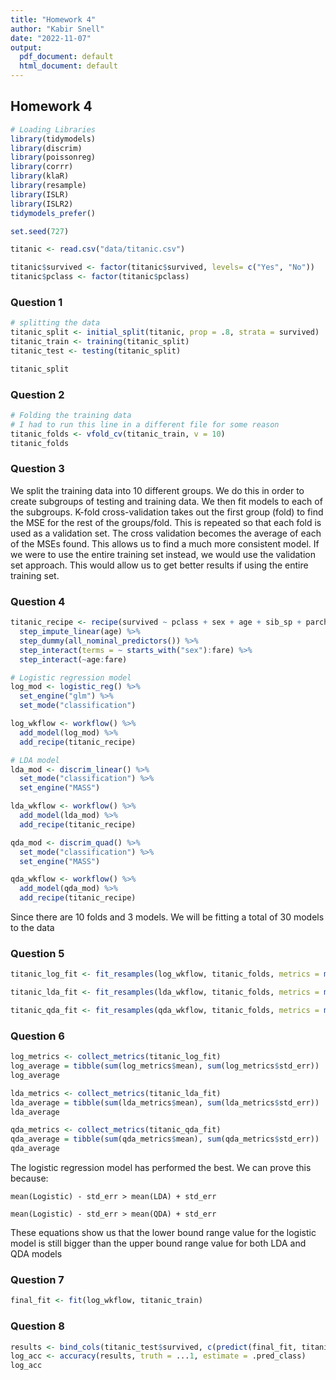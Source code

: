 ```yaml
---
title: "Homework 4"
author: "Kabir Snell"
date: "2022-11-07"
output:
  pdf_document: default
  html_document: default
---
```

## Homework 4
```R
# Loading Libraries
library(tidymodels)
library(discrim)
library(poissonreg)
library(corrr)
library(klaR)
library(resample)
library(ISLR)
library(ISLR2)
tidymodels_prefer()

set.seed(727)
```

```R
titanic <- read.csv("data/titanic.csv")

titanic$survived <- factor(titanic$survived, levels= c("Yes", "No"))
titanic$pclass <- factor(titanic$pclass)
```

### Question 1
```R
# splitting the data
titanic_split <- initial_split(titanic, prop = .8, strata = survived)
titanic_train <- training(titanic_split)
titanic_test <- testing(titanic_split)

titanic_split
```

### Question 2
```R
# Folding the training data
# I had to run this line in a different file for some reason
titanic_folds <- vfold_cv(titanic_train, v = 10)
titanic_folds
```
### Question 3
We split the training data into 10 different groups. We do this in order to create subgroups of testing and training data. We then fit models to each of the subgroups. K-fold cross-validation takes out the first group (fold) to find the MSE for the rest of the groups/fold. This is repeated so that each fold is used as a validation set. The cross validation becomes the average of each of the MSEs found. This allows us to find a much more consistent model. If we were to use the entire training set instead, we would use the validation set approach. This would allow us to get better results if using the entire training set.

### Question 4
```R
titanic_recipe <- recipe(survived ~ pclass + sex + age + sib_sp + parch + fare, data = titanic_train) %>%
  step_impute_linear(age) %>%
  step_dummy(all_nominal_predictors()) %>%
  step_interact(terms = ~ starts_with("sex"):fare) %>%
  step_interact(~age:fare)
```

```R
# Logistic regression model
log_mod <- logistic_reg() %>% 
  set_engine("glm") %>% 
  set_mode("classification")

log_wkflow <- workflow() %>% 
  add_model(log_mod) %>% 
  add_recipe(titanic_recipe)
```

```R
# LDA model
lda_mod <- discrim_linear() %>% 
  set_mode("classification") %>% 
  set_engine("MASS")

lda_wkflow <- workflow() %>% 
  add_model(lda_mod) %>% 
  add_recipe(titanic_recipe)
```

```R
qda_mod <- discrim_quad() %>% 
  set_mode("classification") %>% 
  set_engine("MASS")

qda_wkflow <- workflow() %>% 
  add_model(qda_mod) %>% 
  add_recipe(titanic_recipe)
```

Since there are 10 folds and 3 models. We will be fitting a total of 30 models to the data

### Question 5
```R
titanic_log_fit <- fit_resamples(log_wkflow, titanic_folds, metrics = metric_set(accuracy))

titanic_lda_fit <- fit_resamples(lda_wkflow, titanic_folds, metrics = metric_set(accuracy))

titanic_qda_fit <- fit_resamples(qda_wkflow, titanic_folds, metrics = metric_set(accuracy))
```

### Question 6
```r
log_metrics <- collect_metrics(titanic_log_fit)
log_average = tibble(sum(log_metrics$mean), sum(log_metrics$std_err))
log_average
```

```r
lda_metrics <- collect_metrics(titanic_lda_fit)
lda_average = tibble(sum(lda_metrics$mean), sum(lda_metrics$std_err))
lda_average
```

```r
qda_metrics <- collect_metrics(titanic_qda_fit)
qda_average = tibble(sum(qda_metrics$mean), sum(qda_metrics$std_err))
qda_average
```

The logistic regression model has performed the best. We can prove this because:

    mean(Logistic) - std_err > mean(LDA) + std_err

    mean(Logistic) - std_err > mean(QDA) + std_err
  
These equations show us that the lower bound range value for the logistic model is still bigger than the upper bound range value for both LDA and QDA models

### Question 7
```R
final_fit <- fit(log_wkflow, titanic_train)
```

### Question 8
```R
results <- bind_cols(titanic_test$survived, c(predict(final_fit, titanic_test)))
log_acc <- accuracy(results, truth = ...1, estimate = .pred_class)
log_acc
```


